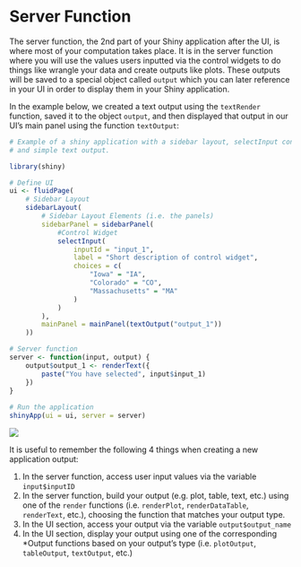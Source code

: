 # Server Function 

The server function, the 2nd part of your Shiny application after the UI, is where most of your computation takes place. It is in the server function where you will use the values users inputted via the control widgets to do things like wrangle your data and create outputs like plots. These outputs will be saved to a special object called `output` which you can later reference in your UI in order to display them in your Shiny application.

In the example below, we created a text output using the `textRender` function, saved it to the object `output`, and then displayed that output in our UI's main panel using the function `textOutput`:

```r
# Example of a shiny application with a sidebar layout, selectInput control widget,
# and simple text output.

library(shiny)

# Define UI
ui <- fluidPage(
    # Sidebar Layout
    sidebarLayout(
        # Sidebar Layout Elements (i.e. the panels)
        sidebarPanel = sidebarPanel(
            #Control Widget
            selectInput(
                inputId = "input_1",
                label = "Short description of control widget",
                choices = c(
                    "Iowa" = "IA",
                    "Colorado" = "CO",
                    "Massachusetts" = "MA"
                )
            )
        ),
        mainPanel = mainPanel(textOutput("output_1"))
    ))

# Server function
server <- function(input, output) {
    output$output_1 <- renderText({
        paste("You have selected", input$input_1)
    })
}
    
# Run the application
shinyApp(ui = ui, server = server)
```

![](screenshots/textOutput.png)

It is useful to remember the following 4 things when creating a new application output:

1. In the server function, access user input values via the variable `input$inputID` 
2. In the server function, build your output (e.g. plot, table, text, etc.) using one of the `render` functions (i.e. `renderPlot`, `renderDataTable`, `renderText`, etc.), choosing the function that matches your output type. 
3. In the UI section, access your output via the variable `output$output_name` 
4. In the UI section, display your output using one of the corresponding \*Output functions based on your output's type (i.e. `plotOutput`, `tableOutput`, `textOutput`, etc.)

